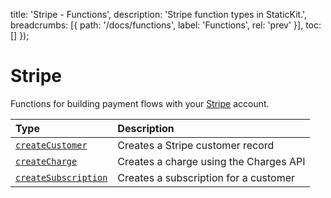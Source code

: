 
  title: 'Stripe - Functions',
  description: 'Stripe function types in StaticKit.',
  breadcrumbs: [{
    path: '/docs/functions',
    label: 'Functions',
    rel: 'prev'
  }],
  toc: []
});

# Stripe

Functions for building payment flows with your [Stripe](https://stripe.com) account.

| Type                              | Description                                                  |
| :-------------------------------- | :----------------------------------------------------------- |
| [`createCustomer`](/docs/functions/stripe/create-customer) | Creates a Stripe customer record    |
| [`createCharge`](/docs/functions/stripe/create-charge) | Creates a charge using the Charges API  |
| [`createSubscription`](/docs/functions/stripe/create-subscription) | Creates a subscription for a customer |
